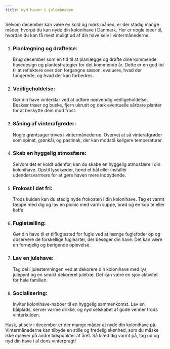 ```yaml
---
title: Nyd haven i julemåneden
---
```


Selvom december kan være en kold og mørk måned, er der stadig mange måder, hvorpå du kan nyde din kolonihave i Danmark. Her er nogle ideer til, hvordan du kan få mest muligt ud af din have selv i vintermånederne:

1. ### Planlægning og drøftelse:

   Brug december som en tid til at planlægge og drøfte dine kommende havedesign og plantestrategier for det kommende år. Dette er en god tid til at reflektere over den forgangne sæson, evaluere, hvad der fungerede, og hvad der kan forbedres.

1. ### Vedligeholdelse:

   Gør din have vinterklar ved at udføre nødvendig vedligeholdelse. Beskær træer og buske, fjern ukrudt og dæk eventuelle sårbare planter for at beskytte dem mod frost.

1. ### Såning af vinterafgrøder:

   Nogle grøntsager trives i vintermånederne. Overvej at så vinterafgrøder som spinat, grønkål, og pastinak, der kan modstå køligere temperaturer.

1. ### Skab en hyggelig atmosfære:

   Selvom det er koldt udenfor, kan du skabe en hyggelig atmosfære i din kolonihave. Opstil lysekæder, tænd et bål eller installér udendørsvarmere for at gøre haven mere indbydende.

1. ### Frokost i det fri:

   Trods kulden kan du stadig nyde frokosten i din kolonihave. Tag et varmt tæppe med dig og lav en picnic med varm suppe, brød og en kop te eller kaffe.

1. ### Fugletælling:

   Gør din have til et tilflugtssted for fugle ved at hænge fuglefoder op og observere de forskellige fuglearter, der besøger din have. Det kan være en fornøjelig og berigende oplevelse.

1. ### Lav en julehave:

   Tag del i julestemningen ved at dekorere din kolonihave med lys, julepynt og en smukt dekoreret juletræ. Det kan være en sjov aktivitet for hele familien.

1. ### Socialisering:
   Inviter kolonihave-naboer til en hyggelig sammenkomst. Lav en bålplads, server varme drikke, og nyd selskabet af gode venner trods vinterkulden.

Husk, at selv i december er der mange måder at nyde din kolonihave på. Vintermånederne kan tilbyde en stille og fredelig skønhed, som du måske ikke oplever på andre tidspunkter af året. Så klæd dig varmt på, tag ud og nyd din have i al dens vinterpragt!
